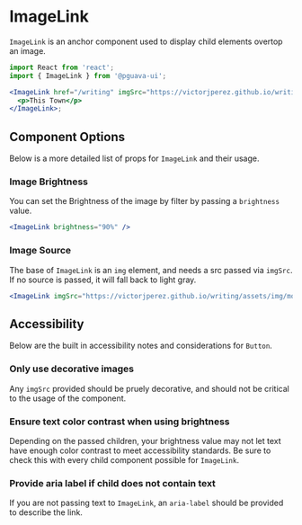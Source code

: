 

# ImageLink

`ImageLink` is an anchor component used to display child elements overtop an image.


<Canvas>
  <Story id="core-ui-image-link--main-story" />
</Canvas>

```jsx
import React from 'react';
import { ImageLink } from '@pguava-ui';

<ImageLink href="/writing" imgSrc="https://victorjperez.github.io/writing/assets/img/morgantown.jpg">
  <p>This Town</p>
</ImageLink>;
```

## Component Options

<ArgsTable of={ImageLink} />

Below is a more detailed list of props for `ImageLink` and their usage.

### Image Brightness

You can set the Brightness of the image by filter by passing a `brightness` value.

```jsx
<ImageLink brightness="90%" />
```

### Image Source

The base of `ImageLink` is an `img` element, and needs a src passed via `imgSrc`. If no source is passed, it will fall back to light gray.

```jsx
<ImageLink imgSrc="https://victorjperez.github.io/writing/assets/img/morgantown.jpg" />
```

## Accessibility

Below are the built in accessibility notes and considerations for `Button`.

### Only use decorative images

Any `imgSrc` provided should be pruely decorative, and should not be critical to the usage of the component.

### Ensure text color contrast when using brightness

Depending on the passed children, your brightness value may not let text have enough color contrast to meet accessibility standards. Be sure to check this with every child component possible for `ImageLink`.

### Provide aria label if child does not contain text

If you are not passing text to `ImageLink`, an `aria-label` should be provided to describe the link.

<StorybookDocsFooter />
